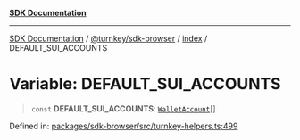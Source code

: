 [**SDK Documentation**](../../../../README.mdx)

***

[SDK Documentation](../../../../packages.mdx) / [@turnkey/sdk-browser](../../README.mdx) / [index](../README.mdx) / DEFAULT\_SUI\_ACCOUNTS

# Variable: DEFAULT\_SUI\_ACCOUNTS

> `const` **DEFAULT\_SUI\_ACCOUNTS**: [`WalletAccount`](../interfaces/WalletAccount.mdx)[]

Defined in: [packages/sdk-browser/src/turnkey-helpers.ts:499](https://github.com/tkhq/sdk/blob/fd49bfe86475c8603b3eb385aa101efa36fa32fc/packages/sdk-browser/src/turnkey-helpers.ts#L499)
